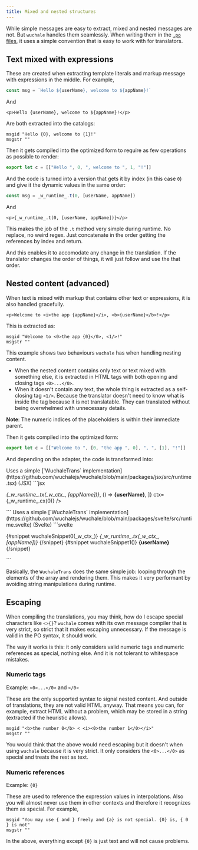 ```yaml
---
title: Mixed and nested structures
---
```


While simple messages are easy to extract, mixed and nested messages are
not. But `wuchale` handles them seamlessly. When writing them in the [`.po`
files](/concepts/catalogs/#po-files), it uses a simple convention that is easy
to work with for translators.

## Text mixed with expressions

These are created when extracting template literals and markup message with
expressions in the middle. For example,

```js
const msg = `Hello ${userName}, welcome to ${appName}!`
```

And

```svelte
<p>Hello {userName}, welcome to ${appName}!</p>
```

Are both extracted into the catalogs:

```po
msgid "Hello {0}, welcome to {1}!"
msgstr ""
```

Then it gets compiled into the optimized form to require as few operations as
possible to render:

```js
export let c = [["Hello ", 0, ", welcome to ", 1, "!"]]
```

And the code is turned into a version that gets it by index (in this case `0`)
and give it the dynamic values in the same order:

```js
const msg = _w_runtime_.t(0, [userName, appName])
```
And
```svelte
<p>{_w_runtime_.t(0, [userName, appName])}</p>
```

This makes the job of the `.t` method very simple during runtime. No replace,
no weird regex. Just concatenate in the order getting the references by index
and return.

And this enables it to accomodate any change in the translation. If the
translator changes the order of things, it will just follow and use the that
order.

## Nested content (advanced)

When text is mixed with markup that contains other text or expressions, it is
also handled gracefully.

```svelte
<p>Welcome to <i>the app {appName}</i>, <b>{userName}</b>!</p>
```

This is extracted as:

```po
msgid "Welcome to <0>the app {0}</0>, <1/>!"
msgstr ""
```

This example shows two behaviours `wuchale` has when handling nesting content.

- When the nested content contains only text or text mixed with something else,
    it is extracted in HTML tags with both opening and closing tags `<0>...</0>`.
- When it doesn't contain any text, the whole thing is extracted as a
    self-closing tag `<1/>`. Because the translator doesn't need to know what is inside
    the tag because it is not translatable. They can translated without being
    overwhelmed with unnecessary details.

**Note**: The numeric indices of the placeholders is within their immediate parent.

Then it gets compiled into the optimized form:

```js
export let c = [["Welcome to ", [0, "the app ", 0], ", ", [1], "!"]]
```

And depending on the adapter, the code is transformed into:


<Tabs>
    <TabItem label="JSX">
    Uses a simple [`WuchaleTrans` implementation](https://github.com/wuchalejs/wuchale/blob/main/packages/jsx/src/runtime.tsx) (JSX)
    ```jsx
    <p>
        <WuchaleTrans
            tags={[
                _w_ctx_ => <i key="_0">{_w_runtime_.tx(_w_ctx_, [appName])}</i>,
                () => <b key="_0">{userName}</b>,
            ]}
            ctx={_w_runtime_.cx(0)}
        />
    </p>
    ```
    </TabItem>
    <TabItem label="Svelte">
    Uses a simple [`WuchaleTrans` implementation](https://github.com/wuchalejs/wuchale/blob/main/packages/svelte/src/runtime.svelte) (Svelte)
    ```svelte
    <p>
        {#snippet wuchaleSnippet0(_w_ctx_)}
            <i>{_w_runtime_.tx(_w_ctx_, [appName])}</i>
        {/snippet}
        {#snippet wuchaleSnippet1()}
            <b>{userName}</b>
        {/snippet}
        <WuchaleTrans tags={[wuchaleSnippet0, wuchaleSnippet1]} ctx={_w_runtime_.cx(0)} />
    </p>
    ```
    </TabItem>
</Tabs>

Basically, the `WuchaleTrans` does the same simple job: looping through the
elements of the array and rendering them. This makes it very performant by
avoiding string manipulations during runtime.

## Escaping

When compiling the translations, you may think, how do I escape special
characters like `<>{}`? `wuchale` comes with its own message compiler that is
very strict, so strict that it makes escaping unnecessary. If the message is
valid in the PO syntax, it should work.

The way it works is this: it only considers valid numeric tags and numeric
references as special, nothing else. And it is not tolerant to whitespace
mistakes.

### Numeric tags

Example: `<0>...</0>` and `</0>`

These are the only supported syntax to signal nested content. And outside of
translations, they are not valid HTML anyway. That means you can, for example,
extract HTML without a problem, which may be stored in a string (extracted if
the heuristic allows).

```po
msgid "<b>the number 0</b> < <i><0>the number 1</0></i>"
msgstr ""
```

You would think that the above would need escaping but it doesn't when using
`wuchale` because it is very strict. It only considers the `<0>...</0>` as
special and treats the rest as text.

### Numeric references

Example: `{0}`

These are used to reference the expression values in interpolations. Also you
will almost never use them in other contexts and therefore it recognizes them
as special. For example,

```po
msgid "You may use { and } freely and {a} is not special. {0} is, { 0 } is not"
msgstr ""
```

In the above, everything except `{0}` is just text and will not cause problems.
